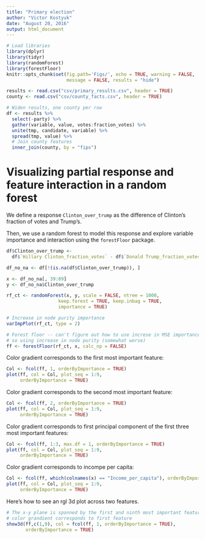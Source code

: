 ---
title: "Primary election"
author: "Victor Kostyuk"
date: "August 20, 2016"
output: html_document
---

```{r setup, echo = TRUE, message = FALSE}
# Load libraries
library(dplyr)
library(tidyr)
library(randomForest)
library(forestFloor)
knitr::opts_chunk$set(fig.path='Figs/', echo = TRUE, warning = FALSE, 
                      message = FALSE, results = "hide")
```

```{r load_data, cache = TRUE}
results <- read.csv("csv/primary_results.csv", header = TRUE)
county <- read.csv("csv/county_facts.csv", header = TRUE)
```

```{r clean_and_combine, cache = TRUE}
# Widen results, one county per row
df <- results %>%
  select(-party) %>%
  gather(variable, value, votes:fraction_votes) %>% 
  unite(tmp, candidate, variable) %>% 
  spread(tmp, value) %>% 
  # Join county features
  inner_join(county, by = "fips")
```

# Visualizing partial response and feature interaction in a random forest

We define a response `Clinton_over_trump` as the difference of Clinton's fraction of votes and Trump's.

Then, we use a random forest to model this response and explore variable importance and interaction using the `forestFloor` package.

```{r clint_over_trump, cache = TRUE}
df$Clinton_over_trump <- 
  df$`Hillary Clinton_fraction_votes` - df$`Donald Trump_fraction_votes`

df_no_na <- df[!(is.na(df$Clinton_over_trump)), ]

x <- df_no_na[, 39:89]
y <- df_no_na$Clinton_over_trump

rf_ct <- randomForest(x, y, scale = FALSE, ntree = 1000,
                   keep.forest = TRUE, keep.inbag = TRUE,
                   importance = TRUE)

# Increase in node purity importance
varImpPlot(rf_ct, type = 2)
```

```{r, cache = TRUE}
# Forest floor -- can't figure out how to use increse in MSE importance,
# so using increase in node purity (somewhat worse)
ff <- forestFloor(rf_ct, x, calc_np = FALSE)
```

Color gradient corresponds to the first most important feature:

```{r}
Col <- fcol(ff, 1, orderByImportance = TRUE)
plot(ff, col = Col, plot_seq = 1:9, 
     orderByImportance = TRUE)
```

Color gradient corresponds to the second most important feature:

```{r}
Col <- fcol(ff, 2, orderByImportance = TRUE)
plot(ff, col = Col, plot_seq = 1:9, 
     orderByImportance = TRUE)
```

Color gradient corresponds to first principal component of the first three most important features:

```{r}
Col <- fcol(ff, 1:3, max.df = 1, orderByImportance = TRUE)
plot(ff, col = Col, plot_seq = 1:9, 
     orderByImportance = TRUE)
```

Color gradient corresponds to incompe per capita:

```{r}
Col <- fcol(ff, which(colnames(x) == "Income_per_capita"), orderByImportance = FALSE)
plot(ff, col = Col, plot_seq = 1:9, 
     orderByImportance = TRUE)
```

Here's how to see an rgl 3d plot across two features.

```{r, eval = FALSE}
# The x-y plane is spanned by the first and ninth most important feature,
# color grandient corresponds to first feature
show3d(ff,c(1,9), col = fcol(ff, 1, orderByImportance = TRUE), 
       orderByImportance = TRUE)
```